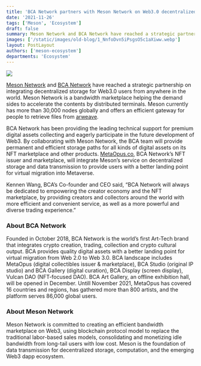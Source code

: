 ```yaml
---
title: 'BCA Network partners with Meson Network on Web3.0 decentralized bandwidth solution'
date: '2021-11-26'
tags: ['Meson', 'Ecosystem']
draft: false
summary: Meson Network and BCA Network have reached a strategic partnership on integrating decentralized storage for Web3.0 users from anywhere in the world. Meson Network is a bandwidth marketplace helping the demand sides to accelerate the contents by distributed terminals. Meson currently has more than 30,000 nodes globally and offers an efficient gateway for people to retrieve files from arweave.
images: ['/static/images/old-blog/1_NnfoDvn5iPsgsO5c1aXiww.webp']
layout: PostLayout
authors: ['meson-ecosystem']
departments: 'Ecosystem'
---
```


![](/static/images/old-blog/1_NnfoDvn5iPsgsO5c1aXiww.webp)

[Meson Network](https://meson.network/) and [BCA Network](https://twitter.com/BlockCreateArt) have reached a strategic partnership on integrating decentralized storage for Web3.0 users from anywhere in the world. Meson Network is a bandwidth marketplace helping the demand sides to accelerate the contents by distributed terminals. Meson currently has more than 30,000 nodes globally and offers an efficient gateway for people to retrieve files from [arweave](https://www.arweave.org/).

BCA Network has been providing the leading technical support for premium digital assets collecting and eagerly participate in the future development of Web3. By collaborating with Meson Network, the BCA team will provide permanent and efficient storage paths for all kinds of digital assets on its NFT marketplace and other products. [MetaOpus.co](http://metaopus.co/), BCA Network’s NFT issuer and marketplace, will integrate Meson’s service on decentralized storage and data transmission to provide users with a better landing point for virtual migration into Metaverse.

Kennen Wang, BCA’s Co-founder and CEO said, “BCA Network will always be dedicated to empowering the creator economy and the NFT marketplace, by providing creators and collectors around the world with more efficient and convenient service, as well as a more powerful and diverse trading experience.”

### **About BCA Network**

Founded in October 2018, BCA Network is the world’s first Art-Tech brand that integrates crypto creation, trading, collection and crypto cultural output. BCA provides quality digital assets with a better landing point for virtual migration from Web 2.0 to Web 3.0. BCA landscape includes MetaOpus (digital collectibles issuer & marketplace), BCA Studio (original IP studio) and BCA Gallery (digital curation), BCA Display (screen display), Vulcan DAO (NFT-focused DAO). BCA Art Gallery, an offline exhibition hall, will be opened in December. Untill November 2021, MetaOpus has covered 16 countries and regions, has gathered more than 800 artists, and the platform serves 86,000 global users.

### **About Meson Network**

Meson Network is committed to creating an efficient bandwidth marketplace on Web3, using blockchain protocol model to replace the traditional labor-based sales models, consolidating and monetizing idle bandwidth from long-tail users with low cost. Meson is the foundation of data transmission for decentralized storage, computation, and the emerging Web3 dapp ecosystem.
